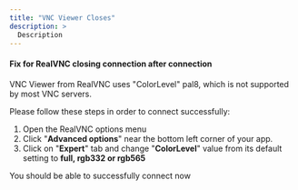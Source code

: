```yaml
---
title: "VNC Viewer Closes"
description: >
  Description
---
```


#### Fix for RealVNC closing connection after connection

VNC Viewer from RealVNC uses "ColorLevel" pal8, which is not supported by most VNC servers.  

Please follow these steps in order to connect successfully:

1.  Open the RealVNC options menu
2.  Click "**Advanced options**" near the bottom left corner of your app.
3.  Click on "**Expert**" tab and change "**ColorLevel**" value from its default setting to **full, rgb332 or rgb565**

You should be able to successfully connect now